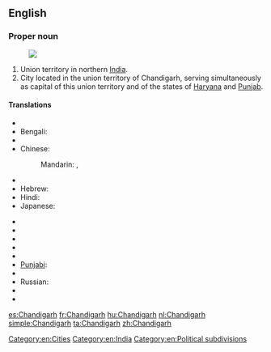 ==English==
{{wikipedia}}

===Proper noun===
{{en-proper noun}}
[[Image:Chandigarh in India (disputed hatched).svg|thumb|]]
# Union territory in northern [[India]].
# City located in the union territory of Chandigarh, serving simultaneously as capital of this union territory and of the states of [[Haryana]] and [[Punjab]].

====Translations====
{{trans-top|Chandigarh, India}}
* {{trreq|Assamese}}
* Bengali: {{t-|bn|চন্ডীগড়|sc=Beng}}
* {{trreq|Chhattisgarhi}}
* Chinese:
*: Mandarin: {{t|cmn|昌迪加爾|sc=Hani}}, {{t|cmn|昌迪加尔|tr=Chāngdíjiā'ěr|sc=Hani}}
* {{trreq|Gujarati}}
* Hebrew: {{t-|he|צ'אנדיגאר}}
* Hindi: {{t-|hi|चंडीगढ़|tr=caṇḍīgaṛh}}
* Japanese: {{t-|ja|チャンディーガル|tr=Chandīgaru}}
{{trans-mid}}
* {{trreq|Kannada}}
* {{trreq|Korean}}
* {{trreq|Malayalam}}
* {{trreq|Marathi}}
* {{trreq|Oriya}}
* [[Punjabi]]: {{t-|pa|ਚੰਡੀਗੜ੍ਹ|sc=Guru}}
* {{trreq|Rajasthani}}
* Russian: {{t-|ru|Чандигарх|m|tr=Čandigárx}}
* {{trreq|Tamil}}
* {{trreq|Telugu}}
{{trans-bottom}}

[[Category:en:Cities]]
[[Category:en:India]]
[[Category:en:Political subdivisions]]

[[es:Chandigarh]]
[[fr:Chandigarh]]
[[hu:Chandigarh]]
[[nl:Chandigarh]]
[[simple:Chandigarh]]
[[ta:Chandigarh]]
[[zh:Chandigarh]]